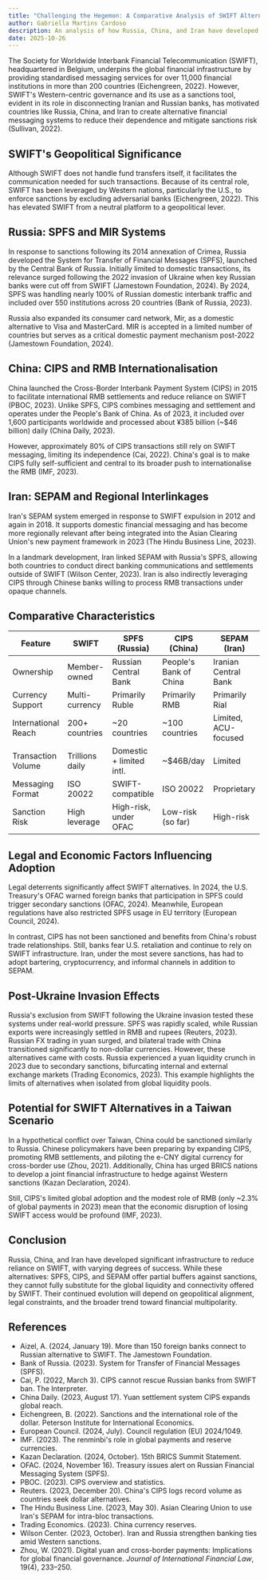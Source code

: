 ```yaml
---
title: "Challenging the Hegemon: A Comparative Analysis of SWIFT Alternatives in Russia, China, and Iran"
author: Gabriella Martins Cardoso
description: An analysis of how Russia, China, and Iran have developed alternative financial messaging systems to reduce dependence on SWIFT and mitigate sanctions risk.
date: 2025-10-26
---
```


The Society for Worldwide Interbank Financial Telecommunication (SWIFT), headquartered in Belgium, underpins the global financial infrastructure by providing standardised messaging services for over 11,000 financial institutions in more than 200 countries (Eichengreen, 2022). However, SWIFT's Western-centric governance and its use as a sanctions tool, evident in its role in disconnecting Iranian and Russian banks, has motivated countries like Russia, China, and Iran to create alternative financial messaging systems to reduce their dependence and mitigate sanctions risk (Sullivan, 2022). 

## SWIFT's Geopolitical Significance 

Although SWIFT does not handle fund transfers itself, it facilitates the communication needed for such transactions. Because of its central role, SWIFT has been leveraged by Western nations, particularly the U.S., to enforce sanctions by excluding adversarial banks (Eichengreen, 2022). This has elevated SWIFT from a neutral platform to a geopolitical lever.

## Russia: SPFS and MIR Systems 

In response to sanctions following its 2014 annexation of Crimea, Russia developed the System for Transfer of Financial Messages (SPFS), launched by the Central Bank of Russia. Initially limited to domestic transactions, its relevance surged following the 2022 invasion of Ukraine when key Russian banks were cut off from SWIFT (Jamestown Foundation, 2024). By 2024, SPFS was handling nearly 100% of Russian domestic interbank traffic and included over 550 institutions across 20 countries (Bank of Russia, 2023).

Russia also expanded its consumer card network, Mir, as a domestic alternative to Visa and MasterCard. MIR is accepted in a limited number of countries but serves as a critical domestic payment mechanism post-2022 (Jamestown Foundation, 2024).

## China: CIPS and RMB Internationalisation 

China launched the Cross-Border Interbank Payment System (CIPS) in 2015 to facilitate international RMB settlements and reduce reliance on SWIFT (PBOC, 2023). Unlike SPFS, CIPS combines messaging and settlement and operates under the People's Bank of China. As of 2023, it included over 1,600 participants worldwide and processed about ¥385 billion (~$46 billion) daily (China Daily, 2023).

However, approximately 80% of CIPS transactions still rely on SWIFT messaging, limiting its independence (Cai, 2022). China's goal is to make CIPS fully self-sufficient and central to its broader push to internationalise the RMB (IMF, 2023).

## Iran: SEPAM and Regional Interlinkages 

Iran's SEPAM system emerged in response to SWIFT expulsion in 2012 and again in 2018. It supports domestic financial messaging and has become more regionally relevant after being integrated into the Asian Clearing Union's new payment framework in 2023 (The Hindu Business Line, 2023).

In a landmark development, Iran linked SEPAM with Russia's SPFS, allowing both countries to conduct direct banking communications and settlements outside of SWIFT (Wilson Center, 2023). Iran is also indirectly leveraging CIPS through Chinese banks willing to process RMB transactions under opaque channels.

## Comparative Characteristics 

| Feature             | SWIFT           | SPFS (Russia)            | CIPS (China)           | SEPAM (Iran)         |
| ------------------- | --------------- | ------------------------ | ---------------------- | -------------------- |
| Ownership           | Member-owned    | Russian Central Bank     | People's Bank of China | Iranian Central Bank |
| Currency Support    | Multi-currency  | Primarily Ruble          | Primarily RMB          | Primarily Rial       |
| International Reach | 200+ countries  | ~20 countries            | ~100 countries         | Limited, ACU-focused |
| Transaction Volume  | Trillions daily | Domestic + limited intl. | ~$46B/day              | Limited              |
| Messaging Format    | ISO 20022       | SWIFT-compatible         | ISO 20022              | Proprietary          |
| Sanction Risk       | High leverage   | High-risk, under OFAC    | Low-risk (so far)      | High-risk            |

## Legal and Economic Factors Influencing Adoption 

Legal deterrents significantly affect SWIFT alternatives. In 2024, the U.S. Treasury's OFAC warned foreign banks that participation in SPFS could trigger secondary sanctions (OFAC, 2024). Meanwhile, European regulations have also restricted SPFS usage in EU territory (European Council, 2024).

In contrast, CIPS has not been sanctioned and benefits from China's robust trade relationships. Still, banks fear U.S. retaliation and continue to rely on SWIFT infrastructure. Iran, under the most severe sanctions, has had to adopt bartering, cryptocurrency, and informal channels in addition to SEPAM.

## Post-Ukraine Invasion Effects 

Russia's exclusion from SWIFT following the Ukraine invasion tested these systems under real-world pressure. SPFS was rapidly scaled, while Russian exports were increasingly settled in RMB and rupees (Reuters, 2023). Russian FX trading in yuan surged, and bilateral trade with China transitioned significantly to non-dollar currencies. However, these alternatives came with costs. Russia experienced a yuan liquidity crunch in 2023 due to secondary sanctions, bifurcating internal and external exchange markets (Trading Economics, 2023). This example highlights the limits of alternatives when isolated from global liquidity pools.

## Potential for SWIFT Alternatives in a Taiwan Scenario 

In a hypothetical conflict over Taiwan, China could be sanctioned similarly to Russia. Chinese policymakers have been preparing by expanding CIPS, promoting RMB settlements, and piloting the e-CNY digital currency for cross-border use (Zhou, 2021). Additionally, China has urged BRICS nations to develop a joint financial infrastructure to hedge against Western sanctions (Kazan Declaration, 2024).

Still, CIPS's limited global adoption and the modest role of RMB (only ~2.3% of global payments in 2023) mean that the economic disruption of losing SWIFT access would be profound (IMF, 2023).

## Conclusion 

Russia, China, and Iran have developed significant infrastructure to reduce reliance on SWIFT, with varying degrees of success. While these alternatives: SPFS, CIPS, and SEPAM offer partial buffers against sanctions, they cannot fully substitute for the global liquidity and connectivity offered by SWIFT. Their continued evolution will depend on geopolitical alignment, legal constraints, and the broader trend toward financial multipolarity.

## References 

* Aizel, A. (2024, January 19). More than 150 foreign banks connect to Russian alternative to SWIFT. The Jamestown Foundation.
* Bank of Russia. (2023). System for Transfer of Financial Messages (SPFS).
* Cai, P. (2022, March 3). CIPS cannot rescue Russian banks from SWIFT ban. The Interpreter.
* China Daily. (2023, August 17). Yuan settlement system CIPS expands global reach.
* Eichengreen, B. (2022). Sanctions and the international role of the dollar. Peterson Institute for International Economics.
* European Council. (2024, July). Council regulation (EU) 2024/1049.
* IMF. (2023). The renminbi's role in global payments and reserve currencies.
* Kazan Declaration. (2024, October). 15th BRICS Summit Statement.
* OFAC. (2024, November 16). Treasury issues alert on Russian Financial Messaging System (SPFS).
* PBOC. (2023). CIPS overview and statistics.
* Reuters. (2023, December 20). China's CIPS logs record volume as countries seek dollar alternatives.
* The Hindu Business Line. (2023, May 30). Asian Clearing Union to use Iran's SEPAM for intra-bloc transactions.
* Trading Economics. (2023). China currency reserves.
* Wilson Center. (2023, October). Iran and Russia strengthen banking ties amid Western sanctions.
* Zhou, W. (2021). Digital yuan and cross-border payments: Implications for global financial governance. *Journal of International Financial Law*, 19(4), 233–250.

